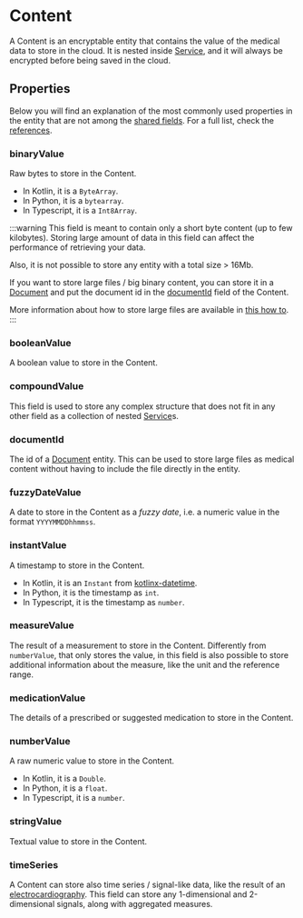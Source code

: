 # Content

A Content is an encryptable entity that contains the value of the medical data to store in the cloud. It is nested 
inside [Service](/nsdk/explanations/data-model/service), and it will always be encrypted before being saved in the cloud.

## Properties

Below you will find an explanation of the most commonly used properties in the entity that are not among the
[shared fields](/nsdk/explanations/data-model/#shared-fields). For a full list, check the [references](TODO).

### binaryValue
Raw bytes to store in the Content.
- In Kotlin, it is a `ByteArray`.
- In Python, it is a `bytearray`.
- In Typescript, it is a `Int8Array`.

:::warning
This field is meant to contain only a short byte content (up to few kilobytes). Storing large amount of data in this field
can affect the performance of retrieving your data. 

Also, it is not possible to store any entity with a total size > 16Mb.

If you want to store large files / big binary content, you can store it in a [Document](nsdk/explanations/data-model/document)
and put the document id in the [documentId](/nsdk/explanations/data-model/content#documentid) field of the Content.

More information about how to store large files are available in [this how to](/nsdk/how-to/store-big-files).
:::

### booleanValue
A boolean value to store in the Content.

### compoundValue
This field is used to store any complex structure that does not fit in any other field as a collection of nested 
[Service](/nsdk/explanations/data-model/service)s. 

### documentId
The id of a [Document](nsdk/explanations/data-model/document) entity. This can be used to store large files as medical
content without having to include the file directly in the entity.

### fuzzyDateValue
A date to store in the Content as a *fuzzy date*, i.e. a numeric value in the format `YYYYMMDDhhmmss`.

### instantValue
A timestamp to store in the Content.
 - In Kotlin, it is an `Instant` from [kotlinx-datetime](https://github.com/Kotlin/kotlinx-datetime).
 - In Python, it is the timestamp as `int`.
 - In Typescript, it is the timestamp as `number`.

### measureValue
The result of a measurement to store in the Content. Differently from `numberValue`, that only stores the value, in 
this field is also possible to store additional information about the measure, like the unit and the reference range.

### medicationValue
The details of a prescribed or suggested medication to store in the Content.

### numberValue
A raw numeric value to store in the Content. 
 - In Kotlin, it is a `Double`.
 - In Python, it is a `float`.
 - In Typescript, it is a `number`.

### stringValue
Textual value to store in the Content.

### timeSeries
A Content can store also time series / signal-like data, like the result of an [electrocardiography](https://en.wikipedia.org/wiki/Electrocardiography).
This field can store any 1-dimensional and 2-dimensional signals, along with aggregated measures.

